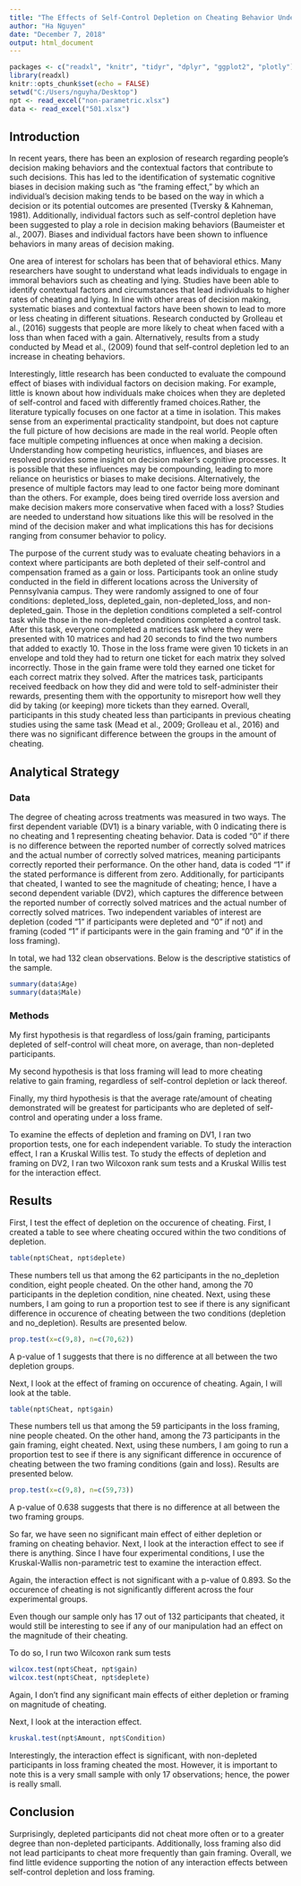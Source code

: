 ```yaml
---
title: "The Effects of Self-Control Depletion on Cheating Behavior Under Loss and Gain Framing"
author: "Ha Nguyen"
date: "December 7, 2018"
output: html_document
---
```


```r
packages <- c("readxl", "knitr", "tidyr", "dplyr", "ggplot2", "plotly")
library(readxl)
knitr::opts_chunk$set(echo = FALSE)
setwd("C:/Users/nguyha/Desktop")
npt <- read_excel("non-parametric.xlsx")
data <- read_excel("501.xlsx")
```

## Introduction

In recent years, there has been an explosion of research regarding people's decision making behaviors and the contextual factors that contribute to such decisions. This has led to the identification of systematic cognitive biases in decision making such as "the framing effect," by which an individual's decision making tends to be based on the way in which a decision or its potential outcomes are presented (Tversky & Kahneman, 1981). Additionally, individual factors such as self-control depletion have been suggested to play a role in decision making behaviors (Baumeister et al., 2007). Biases and individual factors have been shown to influence behaviors in many areas of decision making. 

One area of interest for scholars has been that of behavioral ethics. Many researchers have sought to understand what leads individuals to engage in immoral behaviors such as cheating and lying. Studies have been able to identify contextual factors and circumstances that lead individuals to higher rates of cheating and lying. In line with other areas of decision making, systematic biases and contextual factors have been shown to lead to more or less cheating in different situations. Research conducted by Grolleau et al., (2016) suggests that people are more likely to cheat when faced with a loss than when faced with a gain. Alternatively, results from a study conducted by Mead et al., (2009) found that self-control depletion led to an increase in cheating behaviors.

Interestingly, little research has been conducted to evaluate the compound effect of biases with individual factors on decision making.  For example, little is known about how individuals make choices when they are depleted of self-control and faced with differently framed choices.Rather, the literature typically focuses on one factor at a time in isolation. This makes sense from an experimental practicality standpoint, but does not capture the full picture of how decisions are made in the real world. People often face multiple competing influences at once when making a decision. Understanding how competing heuristics, influences, and biases are resolved provides some insight on decision maker's cognitive processes. It is possible that these influences may be compounding, leading to more reliance on heuristics or biases to make decisions. Alternatively, the presence of multiple factors may lead to one factor being more dominant than the others. For example, does being tired override loss aversion and make decision makers more conservative when faced with a loss? Studies are needed to understand how situations like this will be resolved in the mind of the decision maker and what implications this has for decisions ranging from consumer behavior to policy. 

The purpose of the current study was to evaluate cheating behaviors in a context where participants are both depleted of their self-control and compensation framed as a gain or loss. Participants took an online study conducted in the field in different locations across the University of Pennsylvania campus. They were randomly assigned to one of four conditions: depleted_loss, depleted_gain, non-depleted_loss, and non-depleted_gain. Those in the depletion conditions completed a self-control task while those in the non-depleted conditions completed a control task. After this task, everyone completed a matrices task where they were presented with 10 matrices and had 20 seconds to find the two numbers that added to exactly 10. Those in the loss frame were given 10 tickets in an envelope and told they had to return one ticket for each matrix they solved incorrectly. Those in the gain frame were told they earned one ticket for each correct matrix they solved. After the matrices task, participants received feedback on how they did and were told to self-administer their rewards, presenting them with the opportunity to misreport how well they did by taking (or keeping) more tickets than they earned. Overall, participants in this study cheated less than participants in previous cheating studies using the same task (Mead et al., 2009; Grolleau et al., 2016) and there was no significant difference between the groups in the amount of cheating. 




## Analytical Strategy

### Data

The degree of cheating across treatments was measured in two ways. The first dependent variable (DV1) is a binary variable, with 0 indicating there is no cheating and 1 representing cheating behavior. Data is coded "0" if there is no difference between the reported number of correctly solved matrices and the actual number of correctly solved matrices, meaning participants correctly reported their performance. On the other hand, data is coded "1" if the stated performance is different from zero. Additionally, for participants that cheated, I wanted to see the magnitude of cheating; hence, I have a second dependent variable (DV2), which captures the difference between the reported number of correctly solved matrices and the actual number of correctly solved matrices. Two independent variables of interest are depletion (coded "1" if participants were depleted and "0" if not) and framing (coded "1" if participants were in the gain framing and "0" if in the loss framing).

In total, we had 132 clean observations. Below is the descriptive statistics of the sample.


```r
summary(data$Age)
summary(data$Male)
```

### Methods

My first hypothesis is that regardless of loss/gain framing, participants depleted of self-control will cheat more, on average, than non-depleted participants.

My second hypothesis is that loss framing will lead to more cheating relative to gain framing, regardless of self-control depletion or lack thereof.

Finally, my third hypothesis is that the average rate/amount of cheating demonstrated will be greatest for participants who are depleted of self-control and operating under a loss frame. 

To examine the effects of depletion and framing on DV1, I ran two proportion tests, one for each independent variable. To study the interaction effect, I ran a Kruskal Willis test. To study the effects of depletion and framing on DV2, I ran two Wilcoxon rank sum tests and a Kruskal Willis test for the interaction effect. 

## Results

First, I test the effect of depletion on the occurence of cheating. First, I created a table to see where cheating occured within the two conditions of depletion. 

```r
table(npt$Cheat, npt$deplete)
```
These numbers tell us that among the 62 participants in the no_depletion condition, eight people cheated. On the other hand, among the 70 participants in the depletion condition, nine cheated. Next, using these numbers, I am going to run a proportion test to see if there is any significant difference in occurence of cheating between the two conditions (depletion and no_depletion). Results are presented below.

```r
prop.test(x=c(9,8), n=c(70,62))
```
A p-value of 1 suggests that there is no difference at all between the two depletion groups.


Next, I look at the effect of framing on occurence of cheating. Again, I will look at the table. 

```r
table(npt$Cheat, npt$gain)
```
These numbers tell us that among the 59 participants in the loss framing, nine people cheated. On the other hand, among the 73 participants in the gain framing, eight cheated. Next, using these numbers, I am going to run a proportion test to see if there is any significant difference in occurence of cheating between the two framing conditions (gain and loss). Results are presented below.
```r
prop.test(x=c(9,8), n=c(59,73))
```
A p-value of 0.638 suggests that there is no difference at all between the two framing groups.


So far, we have seen no significant main effect of either depletion or framing on cheating behavior. Next, I look at the interaction effect to see if there is anything. Since I have four experimental conditions, I use the Kruskal-Wallis non-parametric test to examine the interaction effect.  


Again, the interaction effect is not significant with a p-value of 0.893. So the occurence of cheating is not significantly different across the four experimental groups. 

Even though our sample only has 17 out of 132 participants that cheated, it would still be interesting to see if any of our manipulation had an effect on the magnitude of their cheating. 

To do so, I run two Wilcoxon rank sum tests
```r
wilcox.test(npt$Cheat, npt$gain)
wilcox.test(npt$Cheat, npt$deplete)
```
Again, I don't find any significant main effects of either depletion or framing on magnitude of cheating.

Next, I look at the interaction effect.
```r
kruskal.test(npt$Amount, npt$Condition)
```
Interestingly, the interaction effect is significant, with non-depleted participants in loss framing cheated the most. However, it is important to note this is a very small sample with only 17 observations; hence, the power is really small. 

## Conclusion
Surprisingly, depleted participants did not cheat more often or to a greater degree than non-depleted participants. Additionally, loss framing also did not lead participants to cheat more frequently than gain framing. Overall, we find little evidence supporting the notion of any interaction effects between self-control depletion  and loss framing.



